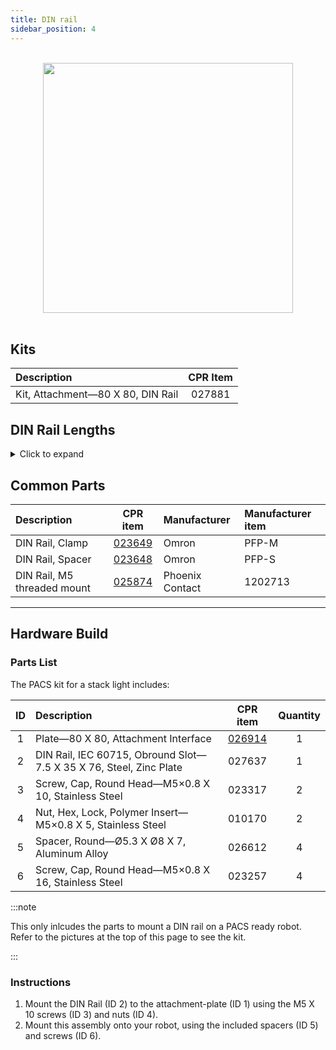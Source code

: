 ```yaml
---
title: DIN rail
sidebar_position: 4
---
```


<br />

<center className="flex">
  <img
    src="/img/accessories_images/din_rail_1.png"
    width="400"
  />
</center>

<br />

## Kits

| Description                       | CPR Item |
| :-------------------------------- | :------: |
| Kit, Attachment—80 X 80, DIN Rail |  027881  |

## DIN Rail Lengths

<details><summary>Click to expand</summary><p>

| Length   | (Length) | CPR Item | Manufacturer | Manufacturer Item |
| :------- | :------- | :------: | :----------- | :---------------- |
| 76.2 mm  | (3")     |  027637  | Digi-Key     | ADR3575-S0300-ND  |
| 101.6 mm | (4")     |          | Digi-Key     | ADR3575-S0400-ND  |
| 127 mm   | (5")     |          | Digi-Key     | ADR3575-S0500-ND  |
| 152.4 mm | (6")     |          | Digi-Key     | ADR3575-S0600-ND  |
| 177.8 mm | (7")     |          | Digi-Key     | ADR3575-S0700-ND  |
| 203.2 mm | (8")     |  013718  | Digi-Key     | ADR3575-S0800-ND  |
| 228.6 mm | (9")     |          | Digi-Key     | ADR3575-S0900-ND  |
| 254 mm   | (10")    |          | Digi-Key     | ADR3575-S1000-ND  |
| 279.4 mm | (11")    |  028332  | Digi-Key     | ADR3575-S1100-ND  |
| 304.8 mm | (12")    |  010174  | Digi-Key     | ADR3575-S1200-ND  |
| 330.2 mm | (13")    |  029268  | Digi-Key     | ADR3575-S1300-ND  |
| 355.6 mm | (14")    |          | Digi-Key     | ADR3575-S1400-ND  |
| 381 mm   | (15")    |  011938  | Digi-Key     | ADR3575-S1500-ND  |
| 406.4 mm | (16")    |          | Digi-Key     | ADR3575-S1600-ND  |
| 431.8 mm | (17")    |          | Digi-Key     | ADR3575-S1700-ND  |
| 457.2 mm | (18")    |          | Digi-Key     | ADR3575-S1800-ND  |
| 482.6 mm | (19")    |          | Digi-Key     | ADR3575-S1900-ND  |
| 508 mm   | (20")    |          | Digi-Key     | ADR3575-S2000-ND  |
| 533.4 mm | (21")    |          | Digi-Key     | ADR3575-S2100-ND  |
| 558.8 mm | (22")    |          | Digi-Key     | ADR3575-S2200-ND  |
| 584.2 mm | (23")    |          | Digi-Key     | ADR3575-S2300-ND  |
| 609.6 mm | (24")    |          | Digi-Key     | ADR3575-S2400-ND  |
| 431.8 mm | (25")    |          | Digi-Key     | ADR3575-S2500-ND  |
| 457.2 mm | (26")    |          | Digi-Key     | ADR3575-S2600-ND  |
| 482.6 mm | (27")    |          | Digi-Key     | ADR3575-S2700-ND  |
| 508 mm   | (28")    |  019438  | Digi-Key     | ADR3575-S2800-ND  |
| 533.4 mm | (29")    |          | Digi-Key     | ADR3575-S2900-ND  |
| 558.8 mm | (30")    |          | Digi-Key     | ADR3575-S3000-ND  |
| 584.2 mm | (31")    |          | Digi-Key     | ADR3575-S3100-ND  |
| 609.6 mm | (32")    |          | Digi-Key     | ADR3575-S3200-ND  |
| 533.4 mm | (33")    |          | Digi-Key     | ADR3575-S3300-ND  |
| 558.8 mm | (34")    |          | Digi-Key     | ADR3575-S3400-ND  |
| 584.2 mm | (35")    |          | Digi-Key     | ADR3575-S3500-ND  |
| 609.6 mm | (36")    |          | Digi-Key     | ADR3575-S3600-ND  |

</p></details>

## Common Parts

| Description                 |                         CPR item                         | Manufacturer    | Manufacturer item |
| :-------------------------- | :------------------------------------------------------: | :-------------- | :---------------- |
| DIN Rail, Clamp             | [023649](/assets/pdf/clearpath_robotics_023649-TDS1.pdf) | Omron           | PFP-M             |
| DIN Rail, Spacer            | [023648](/assets/pdf/clearpath_robotics_023648-TDS1.pdf) | Omron           | PFP-S             |
| DIN Rail, M5 threaded mount | [025874](/assets/pdf/clearpath_robotics_025874-TDS1.pdf) | Phoenix Contact | 1202713           |

---

## Hardware Build

### Parts List

The PACS kit for a stack light includes:

| ID  | Description                                                        |                      CPR item                       | Quantity |
| :-: | :----------------------------------------------------------------- | :-------------------------------------------------: | :------: |
|  1  | Plate—80 X 80, Attachment Interface                                | [026914](/assets/pdf/clearpath_robotics_026914.pdf) |    1     |
|  2  | DIN Rail, IEC 60715, Obround Slot—7.5 X 35 X 76, Steel, Zinc Plate |                       027637                        |    1     |
|  3  | Screw, Cap, Round Head—M5×0.8 X 10, Stainless Steel                |                       023317                        |    2     |
|  4  | Nut, Hex, Lock, Polymer Insert—M5×0.8 X 5, Stainless Steel         |                       010170                        |    2     |
|  5  | Spacer, Round—Ø5.3 X Ø8 X 7, Aluminum Alloy                        |                       026612                        |    4     |
|  6  | Screw, Cap, Round Head—M5×0.8 X 16, Stainless Steel                |                       023257                        |    4     |

:::note

This only inlcudes the parts to mount a DIN rail on a PACS ready robot.
Refer to the pictures at the top of this page to see the kit.

:::

### Instructions

1.  Mount the DIN Rail (ID 2) to the attachment-plate (ID 1) using the M5 X 10 screws (ID 3) and nuts (ID 4).
2.  Mount this assembly onto your robot, using the included spacers (ID 5) and screws (ID 6).
